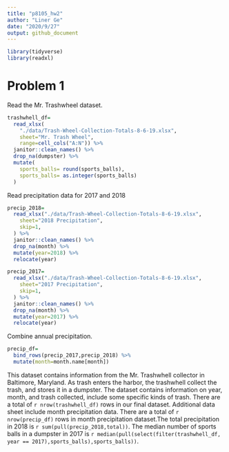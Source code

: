 ```yaml
---
title: "p8105_hw2"
author: "Liner Ge"
date: "2020/9/27"
output: github_document
---
```


```r
library(tidyverse)
library(readxl)
```
# Problem 1

Read the Mr. Trashwheel dataset.

```r
trashwhell_df=
  read_xlsx(
    "./data/Trash-Wheel-Collection-Totals-8-6-19.xlsx",
    sheet="Mr. Trash Wheel",
    range=cell_cols("A:N")) %>% 
  janitor::clean_names() %>% 
  drop_na(dumpster) %>% 
  mutate(
    sports_balls= round(sports_balls),
    sports_balls= as.integer(sports_balls)
  )

```

Read precipitation data for 2017 and 2018

```r
precip_2018=
  read_xlsx("./data/Trash-Wheel-Collection-Totals-8-6-19.xlsx",
    sheet="2018 Precipitation",
    skip=1,
  ) %>% 
  janitor::clean_names() %>% 
  drop_na(month) %>% 
  mutate(year=2018) %>% 
  relocate(year)

precip_2017=
  read_xlsx("./data/Trash-Wheel-Collection-Totals-8-6-19.xlsx",
    sheet="2017 Precipitation",
    skip=1,
  ) %>% 
  janitor::clean_names() %>% 
  drop_na(month) %>% 
  mutate(year=2017) %>% 
  relocate(year)
```

Combine annual precipitation.

```r
precip_df=
  bind_rows(precip_2017,precip_2018) %>% 
  mutate(month=month.name[month])
```

This dataset contains information from the Mr. Trashwhell collector in Baltimore, Maryland. As trash enters the harbor, the trashwhell collect the trash, and stores it in a dumpster. The dataset contains information on year, month, and trash collected, include some specific kinds of trash. There are a total of `r nrow(trashwhell_df)` rows in our final dataset. Additional data sheet include month precipitation data. There are a total of `r nrow(precip_df)` rows in month precipitation dataset.The total precipitation in 2018 is `r sum(pull(precip_2018,total))`. The median number of sports balls in a dumpster in 2017 is `r median(pull(select(filter(trashwhell_df, year == 2017),sports_balls),sports_balls))`.